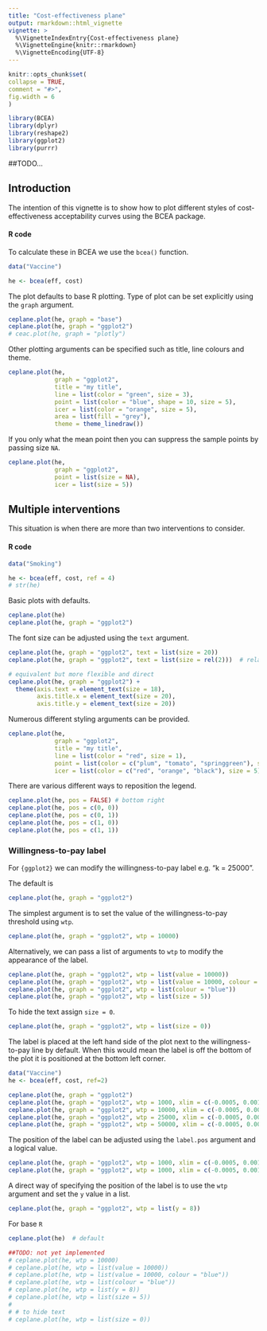 ```yaml
---
title: "Cost-effectiveness plane"
output: rmarkdown::html_vignette
vignette: >
  %\VignetteIndexEntry{Cost-effectiveness plane}
  %\VignetteEngine{knitr::rmarkdown}
  %\VignetteEncoding{UTF-8}
---
```

  
```r
knitr::opts_chunk$set(
collapse = TRUE,
comment = "#>",
fig.width = 6
)
```

```r
library(BCEA)
library(dplyr)
library(reshape2)
library(ggplot2)
library(purrr)
```


##TODO...

## Introduction

The intention of this vignette is to show how to plot different styles of cost-effectiveness acceptability curves using the BCEA package.


#### R code

To calculate these in BCEA we use the `bcea()` function.

```r
data("Vaccine")

he <- bcea(eff, cost)
```

The plot defaults to base R plotting. Type of plot can be set explicitly using the `graph` argument.

```r
ceplane.plot(he, graph = "base")
ceplane.plot(he, graph = "ggplot2")
# ceac.plot(he, graph = "plotly")
```

Other plotting arguments can be specified such as title, line colours and theme.

```r
ceplane.plot(he,
             graph = "ggplot2",
             title = "my title",
             line = list(color = "green", size = 3),
             point = list(color = "blue", shape = 10, size = 5),
             icer = list(color = "orange", size = 5),
             area = list(fill = "grey"),
             theme = theme_linedraw())
```

If you only what the mean point then you can suppress the sample points by passing size `NA`.

```r
ceplane.plot(he,
             graph = "ggplot2",
             point = list(size = NA),
             icer = list(size = 5))
```


## Multiple interventions

This situation is when there are more than two interventions to consider.

#### R code

```r
data("Smoking")

he <- bcea(eff, cost, ref = 4)
# str(he)
```

Basic plots with defaults.

```r
ceplane.plot(he)
ceplane.plot(he, graph = "ggplot2")
```

The font size can be adjusted using the `text` argument.

```r
ceplane.plot(he, graph = "ggplot2", text = list(size = 20))
ceplane.plot(he, graph = "ggplot2", text = list(size = rel(2)))  # relative scaling, double size

# equivalent but more flexible and direct
ceplane.plot(he, graph = "ggplot2") +
  theme(axis.text = element_text(size = 18),
        axis.title.x = element_text(size = 20),
        axis.title.y = element_text(size = 20))
```

Numerous different styling arguments can be provided.

```r
ceplane.plot(he,
             graph = "ggplot2",
             title = "my title",
             line = list(color = "red", size = 1),
             point = list(color = c("plum", "tomato", "springgreen"), shape = 3:5, size = 2),
             icer = list(color = c("red", "orange", "black"), size = 5))
```

There are various different ways to reposition the legend.

```r
ceplane.plot(he, pos = FALSE) # bottom right
ceplane.plot(he, pos = c(0, 0))
ceplane.plot(he, pos = c(0, 1))
ceplane.plot(he, pos = c(1, 0))
ceplane.plot(he, pos = c(1, 1))
```

### Willingness-to-pay label

For `{ggplot2}` we can modify the willingness-to-pay label e.g. "k = 25000".

The default is
```r
ceplane.plot(he, graph = "ggplot2")
```

The simplest argument is to set the value of the willingness-to-pay threshold using `wtp`.
```r
ceplane.plot(he, graph = "ggplot2", wtp = 10000)
```

Alternatively, we can pass a list of arguments to `wtp` to modify the appearance of the label.
```r
ceplane.plot(he, graph = "ggplot2", wtp = list(value = 10000))
ceplane.plot(he, graph = "ggplot2", wtp = list(value = 10000, colour = "blue"))
ceplane.plot(he, graph = "ggplot2", wtp = list(colour = "blue"))
ceplane.plot(he, graph = "ggplot2", wtp = list(size = 5))
```

To hide the text assign `size = 0`.
```r
ceplane.plot(he, graph = "ggplot2", wtp = list(size = 0))
```

The label is placed at the left hand side of the plot next to the willingness-to-pay line by default. When this would mean the label is off the bottom of the plot it is positioned at the bottom left corner.

```r
data("Vaccine")
he <- bcea(eff, cost, ref=2)

ceplane.plot(he, graph = "ggplot2")
ceplane.plot(he, graph = "ggplot2", wtp = 1000, xlim = c(-0.0005, 0.0015))
ceplane.plot(he, graph = "ggplot2", wtp = 10000, xlim = c(-0.0005, 0.0015))
ceplane.plot(he, graph = "ggplot2", wtp = 25000, xlim = c(-0.0005, 0.0015))
ceplane.plot(he, graph = "ggplot2", wtp = 50000, xlim = c(-0.0005, 0.0015))
```

The position of the label can be adjusted using the `label.pos` argument and a logical value.
 
```r
ceplane.plot(he, graph = "ggplot2", wtp = 1000, xlim = c(-0.0005, 0.0015), label.pos = TRUE)
ceplane.plot(he, graph = "ggplot2", wtp = 1000, xlim = c(-0.0005, 0.0015), label.pos = FALSE)
```

A direct way of specifying the position of the label is to use the `wtp` argument and set the `y` value in a list.
```r
ceplane.plot(he, graph = "ggplot2", wtp = list(y = 8))
```

For base `R`

```r
ceplane.plot(he)  # default

##TODO: not yet implemented
# ceplane.plot(he, wtp = 10000)
# ceplane.plot(he, wtp = list(value = 10000))
# ceplane.plot(he, wtp = list(value = 10000, colour = "blue"))
# ceplane.plot(he, wtp = list(colour = "blue"))
# ceplane.plot(he, wtp = list(y = 8))
# ceplane.plot(he, wtp = list(size = 5))
# 
# # to hide text
# ceplane.plot(he, wtp = list(size = 0))
```

<!-- ```{r} -->
<!-- ceac.plot(he, graph = "ggplot2", pos = c(0, 0)) -->
<!-- ceac.plot(he, graph = "ggplot2", pos = c(0, 1)) -->
<!-- ceac.plot(he, graph = "ggplot2", pos = c(1, 0)) -->
<!-- ceac.plot(he, graph = "ggplot2", pos = c(1, 1)) -->
<!-- ``` -->

<!-- Define colour palette. -->

<!-- ```{r} -->
<!-- mypalette <- RColorBrewer::brewer.pal(3, "Accent") -->

<!-- ceac.plot(he, -->
<!--           graph = "base", -->
<!--           title = "my title", -->
<!--           line = list(colors = mypalette), -->
<!--           pos = FALSE) -->

<!-- ceac.plot(he, -->
<!--           graph = "ggplot2", -->
<!--           title = "my title", -->
<!--           line = list(colors = mypalette), -->
<!--           pos = FALSE) -->
<!-- ``` -->

<!-- ### Pair-wise comparisons -->

<!-- Again, without loss of generality, if we assume that we are interested in intervention $i=1$, the we wish to calculate -->

<!-- $$ -->
<!-- p(NB_1 = \max\{NB_i : i \in S\} | k) -->
<!-- $$ -->

<!-- This can be approximated by the following. -->

<!-- $$ -->
<!-- \frac{1}{N} \sum_j^N \prod_{i \in S} \mathbb{I} (k \Delta e_{1,i}^j - \Delta c_{1,i}^j) -->
<!-- $$ -->

<!-- #### R code -->

<!-- In BCEA we first we must determine all combinations of paired interventions using the `multi.ce()` function. -->

<!-- ```{r} -->
<!-- he <- multi.ce(he) -->
<!-- ``` -->

<!-- We can use the same plotting calls as before i.e. `ceac.plot()` and BCEA will deal with the pairwise situation appropriately. -->
<!-- Note that in this case the probabilities at a given willingness to pay sum to 1. -->

<!-- ```{r} -->
<!-- ceac.plot(he, graph = "base") -->

<!-- ceac.plot(he, -->
<!--           graph = "base", -->
<!--           title = "my title", -->
<!--           line = list(colors = "green"), -->
<!--           pos = FALSE) -->

<!-- mypalette <- RColorBrewer::brewer.pal(4, "Dark2") -->

<!-- ceac.plot(he, -->
<!--           graph = "base", -->
<!--           title = "my title", -->
<!--           line = list(colors = mypalette), -->
<!--           pos = c(0,1)) -->
<!-- ``` -->

<!-- ```{r} -->
<!-- ceac.plot(he, -->
<!--           graph = "ggplot2", -->
<!--           title = "my title", -->
<!--           line = list(colors = mypalette), -->
<!--           pos = c(0,1)) -->
<!-- ``` -->

<!-- ```{r echo=FALSE} -->
<!-- # create output docs -->
<!-- # rmarkdown::render(input = "vignettes/ceac.Rmd", output_format = "pdf_document", output_dir = "vignettes") -->
<!-- # rmarkdown::render(input = "vignettes/ceac.Rmd", output_format = "html_document", output_dir = "vignettes") -->
<!-- ``` -->

